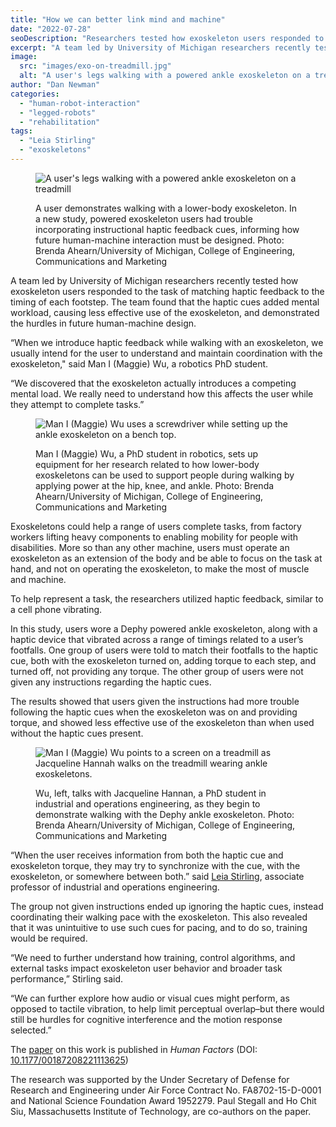 ```yaml
---
title: "How we can better link mind and machine"
date: "2022-07-28"
seoDescription: "Researchers tested how exoskeleton users responded to the task of matching haptic feedback to the timing of each footstep."
excerpt: "A team led by University of Michigan researchers recently tested how exoskeleton users responded to the task of matching haptic feedback to the timing of each footstep."
image:
  src: "images/exo-on-treadmill.jpg"
  alt: "A user's legs walking with a powered ankle exoskeleton on a treadmill"
author: "Dan Newman"
categories:
  - "human-robot-interaction"
  - "legged-robots"
  - "rehabilitation"
tags:
  - "Leia Stirling"
  - "exoskeletons"
---
```


<figure>

![A user's legs walking with a powered ankle exoskeleton on a treadmill](images/52037339350_86b5876f7d_k-1024x683.jpg)

<figcaption>

A user demonstrates walking with a lower-body exoskeleton. In a new study, powered exoskeleton users had trouble incorporating instructional haptic feedback cues, informing how future human-machine interaction must be designed. Photo: Brenda Ahearn/University of Michigan, College of Engineering, Communications and Marketing

</figcaption>

</figure>

A team led by University of Michigan researchers recently tested how exoskeleton users responded to the task of matching haptic feedback to the timing of each footstep. The team found that the haptic cues added mental workload, causing less effective use of the exoskeleton, and demonstrated the hurdles in future human-machine design.

“When we introduce haptic feedback while walking with an exoskeleton, we usually intend for the user to understand and maintain coordination with the exoskeleton," said Man I (Maggie) Wu, a robotics PhD student.

“We discovered that the exoskeleton actually introduces a competing mental load. We really need to understand how this affects the user while they attempt to complete tasks.”



<figure>

![Man I (Maggie) Wu uses a screwdriver while setting up the ankle exoskeleton on a bench top.](images/52037340255_a60c71a277_k-683x1024.jpg)

<figcaption>

Man I (Maggie) Wu, a PhD student in robotics, sets up equipment for her research related to how lower-body exoskeletons can be used to support people during walking by applying power at the hip, knee, and ankle. Photo: Brenda Ahearn/University of Michigan, College of Engineering, Communications and Marketing

</figcaption>

</figure>

Exoskeletons could help a range of users complete tasks, from factory workers lifting heavy components to enabling mobility for people with disabilities. More so than any other machine, users must operate an exoskeleton as an extension of the body and be able to focus on the task at hand, and not on operating the exoskeleton, to make the most of muscle and machine.

To help represent a task, the researchers utilized haptic feedback, similar to a cell phone vibrating.

In this study, users wore a Dephy powered ankle exoskeleton, along with a haptic device that vibrated across a range of timings related to a user’s footfalls. One group of users were told to match their footfalls to the haptic cue, both with the exoskeleton turned on, adding torque to each step, and turned off, not providing any torque. The other group of users were not given any instructions regarding the haptic cues.

The results showed that users given the instructions had more trouble following the haptic cues when the exoskeleton was on and providing torque, and showed less effective use of the exoskeleton than when used without the haptic cues present. 

<figure>

![Man I (Maggie) Wu points to a screen on a treadmill as Jacqueline Hannah walks on the treadmill wearing ankle exoskeletons.](images/52036816961_bbc6d95aa3_k-683x1024.jpg)

<figcaption>

Wu, left, talks with Jacqueline Hannan, a PhD student in industrial and operations engineering, as they begin to demonstrate walking with the Dephy ankle exoskeleton. Photo: Brenda Ahearn/University of Michigan, College of Engineering, Communications and Marketing

</figcaption>

</figure>

“When the user receives information from both the haptic cue and exoskeleton torque, they may try to synchronize with the cue, with the exoskeleton, or somewhere between both.” said [Leia Stirling](https://2024.robotics.umich.edu/profile/leia-stirling/ "Leia Stirling"), associate professor of industrial and operations engineering.

The group not given instructions ended up ignoring the haptic cues, instead coordinating their walking pace with the exoskeleton. This also revealed that it was unintuitive to use such cues for pacing, and to do so, training would be required.

“We need to further understand how training, control algorithms, and external tasks impact exoskeleton user behavior and broader task performance,” Stirling said. 

“We can further explore how audio or visual cues might perform, as opposed to tactile vibration, to help limit perceptual overlap–but there would still be hurdles for cognitive interference and the motion response selected.”

The [paper](https://journals.sagepub.com/eprint/JQ5GWIXWWSCUCV2QCFRY/full) on this work is published in _Human Factors_ (DOI: [10.1177/00187208221113625](https://doi.org/10.1177/00187208221113625))

The research was supported by the Under Secretary of Defense for Research and Engineering under Air Force Contract No. FA8702-15-D-0001 and National Science Foundation Award 1952279. Paul Stegall and Ho Chit Siu, Massachusetts Institute of Technology, are co-authors on the paper.
